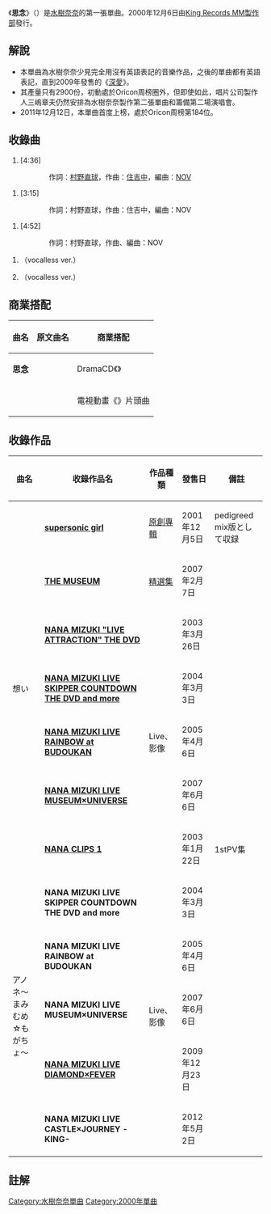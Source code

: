 {{Infobox Single 
| Name           = 思念
| Artist         = [[水樹奈奈|水樹奈奈]]
| Cover          = 
| Cover size     = 
| Album          = [[supersonic_girl|supersonic girl]]
| A-side         = 
| B-side         = {{lang|ja|アノネ〜まみむめ☆もがちょ〜ピアス}}
| Released       = 2000年12月6日
| Format         = [[單曲|單曲]]
| Recorded       = 2000年<br/>{{JPN}}
| Genre          = [[J-POP|J-POP]]、[[動畫歌曲|動畫歌曲]]
| Length         = 20分31秒
| Label          = [[King_Records|King Records]]
| Writer         = 村野直球<br/>住吉中
| Producer       = [[三嶋章夫|三嶋章夫]]
| Certification  = 
| Chart position =  * 週間最高順位第184位（[[Oricon|Oricon]]）<ref>{{Cite web |url=https://twitter.com/TOWER_Niihama/status/144391283081875456 |title=Twitter / TOWER_Niihama: 水樹奈々さんのデビューシングル「想い」がなんと！オリコンシン ... |access-date=2013-08-23 |archive-date=2016-04-04 |archive-url=https://web.archive.org/web/20160404075819/https://twitter.com/TOWER_Niihama/status/144391283081875456 }}</ref>
| Last single    =  
| This single    =  '''思念'''<br/>（2000年）
| Next single    = [[Heaven_Knows|Heaven Knows]]<br/>（2001年）
| Misc           = 
}}
《'''思念'''》（{{lang-ja|想い}}）是[[水樹奈奈|水樹奈奈]]的第一張單曲。2000年12月6日由[[King_Records_MM製作部|King Records MM製作部]]發行。

== 解說 ==
* 本單曲為水樹奈奈少見完全用沒有英語表記的音樂作品，之後的單曲都有英語表記，直到2009年發售的《[[深愛|深愛]]》。
* 其產量只有2900份，初動處於Oricon周榜圈外，但即使如此，唱片公司製作人三嶋章夫仍然安排為水樹奈奈製作第二張單曲和籌備第二場演唱會。
* 2011年12月12日，本單曲首度上榜，處於Oricon周榜第184位。

== 收錄曲 ==
# {{lang|ja|想い}} [4:36]
:: 作詞：[[村野直球|村野直球]]，作曲：[[住吉中|住吉中]]，編曲：[[NOV|NOV]]
# {{lang|ja|アノネ〜まみむめ☆もがちょ〜}} [3:15]
:: 作詞：村野直球，作曲：住吉中，編曲：NOV
# {{lang|ja|ピアス}} [4:52]
:: 作詞：村野直球，作曲、編曲：NOV
# {{lang|ja|想い}} （vocalless ver.）
# {{lang|ja|アノネ〜まみむめ☆もがちょ〜}} （vocalless ver.）

== 商業搭配 ==
{| class="wikitable"
! 曲名
! 原文曲名
! 商業搭配
|-
| '''思念'''
| {{lang|ja|想い}}
| DramaCD《{{link-ja|少年進化論plus|少年進化論|少年進化論plus}}》
|-
| '''{{lang|ja|アノネ〜まみむめ☆もがちょ〜}}'''
| {{lang|ja|アノネ〜まみむめ☆もがちょ〜}}
| 電視動畫《{{link-ja|まみむめ★もがちょ|まみむめ★もがちょ}}》片頭曲
|}

== 收錄作品 ==
{| class="wikitable"
! 曲名 !! 收錄作品名 !! 作品種類 !! 發售日 !! 備註
|-
| rowspan="7" | 想い || '''[[supersonic_girl|supersonic girl]]''' || [[原創專輯|原創專輯]] || 2001年12月5日 ||pedigreed mix版として収録
|-
| '''[[THE_MUSEUM|THE MUSEUM]]''' || [[精選集|精選集]] || 2007年2月7日 || 
|-
| '''[[NANA_MIZUKI_"LIVE_ATTRACTION"_THE_DVD|NANA MIZUKI "LIVE ATTRACTION" THE DVD]]''' || rowspan="5" | Live、影像 || 2003年3月26日 ||
|-
| '''[[NANA_MIZUKI_LIVE_SKIPPER_COUNTDOWN_THE_DVD_and_more|NANA MIZUKI LIVE SKIPPER COUNTDOWN THE DVD and more]]''' || 2004年3月3日 ||
|-
| '''[[NANA_MIZUKI_LIVE_RAINBOW_at_BUDOUKAN|NANA MIZUKI LIVE RAINBOW at BUDOUKAN]]''' || 2005年4月6日 ||
|-
| '''[[NANA_MIZUKI_LIVE_MUSEUM×UNIVERSE|NANA MIZUKI LIVE MUSEUM×UNIVERSE]]''' || 2007年6月6日 ||
|-
| '''[[NANA_CLIPS#NANA_CLIPS_1|NANA CLIPS 1]]''' || 2003年1月22日 || 1stPV集
|-
| rowspan="5" | アノネ〜まみむめ☆もがちょ〜 || '''NANA MIZUKI LIVE SKIPPER COUNTDOWN THE DVD and more''' || rowspan="5" | Live、影像 || 2004年3月3日 || 
|-
| '''NANA MIZUKI LIVE RAINBOW at BUDOUKAN''' || 2005年4月6日 || 
|-
| '''NANA MIZUKI LIVE MUSEUM×UNIVERSE''' || 2007年6月6日 || 
|-
| '''[[NANA_MIZUKI_LIVE_DIAMOND×FEVER|NANA MIZUKI LIVE DIAMOND×FEVER]]''' || 2009年12月23日 || 
|-
| '''NANA MIZUKI LIVE CASTLE×JOURNEY -KING-''' || 2012年5月2日 || 
|}

== 註解 ==
{{Reflist|2}}

{{水樹奈奈}}

[[Category:水樹奈奈單曲|Category:水樹奈奈單曲]]
[[Category:2000年單曲|Category:2000年單曲]]